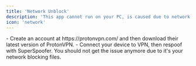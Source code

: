 ```yaml
---
title: 'Network Unblock'
description: 'This app cannot run on your PC, is caused due to network blocking file transfer.'
icon: 'network'
---
```


<Steps>
  <Step title="Download ProtonVPN Free">
        - Create an account at https://protonvpn.com/ and then download their latest version of ProtonVPN.
  </Step>
  <Step title="Connect VPN">
        - Connect your device to VPN, then respoof with SuperSpoofer. You should not get the issue anymore due to it's your network blocking files.
  </Step>
  
</Steps>